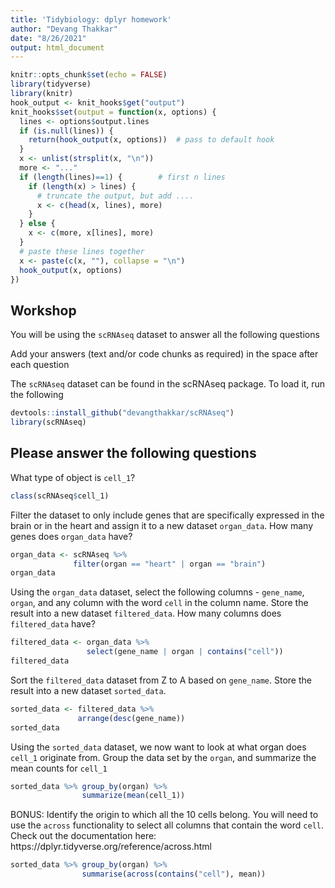 ```yaml
---
title: 'Tidybiology: dplyr homework'
author: "Devang Thakkar"
date: "8/26/2021"
output: html_document
---
```


```r
knitr::opts_chunk$set(echo = FALSE)
library(tidyverse)
library(knitr)
hook_output <- knit_hooks$get("output")
knit_hooks$set(output = function(x, options) {
  lines <- options$output.lines
  if (is.null(lines)) {
    return(hook_output(x, options))  # pass to default hook
  }
  x <- unlist(strsplit(x, "\n"))
  more <- "..."
  if (length(lines)==1) {        # first n lines
    if (length(x) > lines) {
      # truncate the output, but add ....
      x <- c(head(x, lines), more)
    }
  } else {
    x <- c(more, x[lines], more)
  }
  # paste these lines together
  x <- paste(c(x, ""), collapse = "\n")
  hook_output(x, options)
})
```

## Workshop

You will be using the `scRNAseq` dataset to answer all the following questions

Add your answers (text and/or code chunks as required) in the space after each question

The `scRNAseq` dataset can be found in the scRNAseq package. To load it, run the following

```r
devtools::install_github("devangthakkar/scRNAseq")
library(scRNAseq)
```

## Please answer the following questions

What type of object is `cell_1`?

```r
class(scRNAseq$cell_1)
```

Filter the dataset to only include genes that are specifically expressed in the brain or in the heart and assign it to a new dataset `organ_data`. How many genes does `organ_data` have?

```r
organ_data <- scRNAseq %>%
              filter(organ == "heart" | organ == "brain")
organ_data
```

Using the `organ_data` dataset, select the following columns - `gene_name`, `organ`, and any column with the word `cell` in the column name. Store the result into a new dataset `filtered_data`. How many columns does `filtered_data` have?

```r
filtered_data <- organ_data %>%
                 select(gene_name | organ | contains("cell"))
filtered_data
```

Sort the `filtered_data` dataset from Z to A based on `gene_name`. Store the result into a new dataset `sorted_data`. 

```r
sorted_data <- filtered_data %>% 
               arrange(desc(gene_name))
sorted_data
```

Using the `sorted_data` dataset, we now want to look at what organ does `cell_1` originate from. Group the data set by the `organ`, and summarize the mean counts for `cell_1`

```r
sorted_data %>% group_by(organ) %>%
                summarize(mean(cell_1))
```

BONUS: Identify the origin to which all the 10 cells belong. You will need to use the `across` functionality to select all columns that contain the word `cell`. Check out the documentation here: https://dplyr.tidyverse.org/reference/across.html

```r
sorted_data %>% group_by(organ) %>% 
                summarise(across(contains("cell"), mean))
```